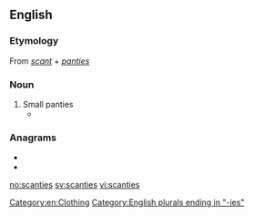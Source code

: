 ==English==

===Etymology===
From ''[[scant]]'' + ''[[panties]]''

===Noun===
{{en-noun|-}}

# Small panties
#* {{quote-book|year=1955|author=[[w:Vladimir Nabokov|Vladimir Nabokov]]|title=[[w:Lolita|Lolita]]
|passage=...and what little girl would not like to whirl in a circular skirt and '''scanties'''?}}

===Anagrams===
* {{l|en|acnestis}}
* {{l|en|cineasts}}

[[Category:en:Clothing]]
[[Category:English plurals ending in "-ies"]]

[[no:scanties]]
[[sv:scanties]]
[[vi:scanties]]
